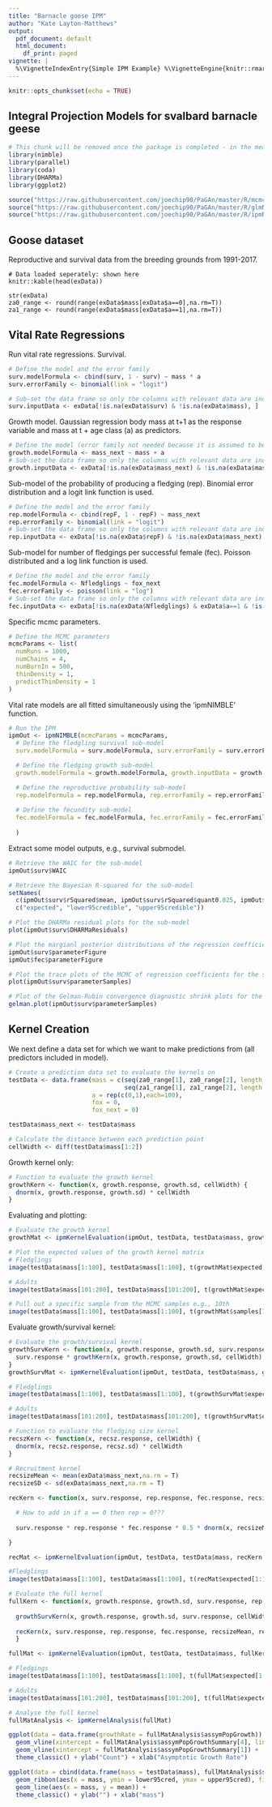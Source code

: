 ```yaml
---
title: "Barnacle goose IPM"
author: "Kate Layton-Matthews"
output:
  pdf_document: default
  html_document:
    df_print: paged
vignette: |
  %\VignetteIndexEntry{Simple IPM Example} %\VignetteEngine{knitr::rmarkdown} %\VignetteEncoding{UTF-8}
---
```


```r
knitr::opts_chunk$set(echo = TRUE)
```

## Integral Projection Models for svalbard barnacle geese

```r
# This chunk will be removed once the package is completed - in the meantime it loads the required libraries for the analysis and imports the relevant source files from the project GitHub pages
library(nimble)
library(parallel)
library(coda)
library(DHARMa)
library(ggplot2)

source("https://raw.githubusercontent.com/joechip90/PaGAn/master/R/mcmcInternals.R")
source("https://raw.githubusercontent.com/joechip90/PaGAn/master/R/glmNIMBLE.R")
source("https://raw.githubusercontent.com/joechip90/PaGAn/master/R/ipmNIMBLE.R")
```

## Goose dataset
Reproductive and survival data from the breeding grounds from 1991-2017.

```{}
# Data loaded seperately: shown here
knitr::kable(head(exData))

str(exData)
za0_range <- round(range(exData$mass[exData$a==0],na.rm=T))
za1_range <- round(range(exData$mass[exData$a==1],na.rm=T))

```

## Vital Rate Regressions

Run vital rate regressions. 
Survival.
```r
# Define the model and the error family
surv.modelFormula <- cbind(surv, 1 - surv) ~ mass * a
surv.errorFamily <- binomial(link = "logit")

# Sub-set the data frame so only the columns with relevant data are included
surv.inputData <- exData[!is.na(exData$surv) & !is.na(exData$mass), ]
```

Growth model. Gaussian regression body mass at t+1 as the response variable and mass at t + age class (a) as predictors.
```r
# Define the model (error family not needed because it is assumed to be Gaussian if not specified)
growth.modelFormula <- mass_next ~ mass + a
# Sub-set the data frame so only the columns with relevant data are included
growth.inputData <- exData[!is.na(exData$mass_next) & !is.na(exData$mass), ]
```

Sub-model of the probability of producing a fledging (rep). Binomial error distribution and a logit link function is used.
```r
# Define the model and the error family
rep.modelFormula <- cbind(repF, 1 - repF) ~ mass_next
rep.errorFamily <- binomial(link = "logit")
# Sub-set the data frame so only the columns with relevant data are included
rep.inputData <- exData[!is.na(exData$repF) & !is.na(exData$mass_next) & exData$a==1, ]
```

Sub-model for number of fledgings per successful female (fec). Poisson distributed and a log link function is used.
```r
# Define the model and the error family
fec.modelFormula <- Nfledglings ~ fox_next
fec.errorFamily <- poisson(link = "log")
# Sub-set the data frame so only the columns with relevant data are included
fec.inputData <- exData[!is.na(exData$Nfledglings) & exData$a==1 & !is.na(exData$mass_next), ]
```

Specific mcmc parameters.
```r
# Define the MCMC parameters
mcmcParams <- list(
  numRuns = 1000,
  numChains = 4,
  numBurnIn = 500,
  thinDensity = 1,
  predictThinDensity = 1
)
```

Vital rate models are all fitted simultaneously using the 'ipmNIMBLE' function. 
```r
# Run the IPM
ipmOut <- ipmNIMBLE(mcmcParams = mcmcParams,
  # Define the fledgling survival sub-model
  surv.modelFormula = surv.modelFormula, surv.errorFamily = surv.errorFamily, surv.inputData = surv.inputData,

  # Define the fledging growth sub-model
  growth.modelFormula = growth.modelFormula, growth.inputData = growth.inputData,

  # Define the reproductive probability sub-model
  rep.modelFormula = rep.modelFormula, rep.errorFamily = rep.errorFamily, rep.inputData = rep.inputData,
  
  # Define the fecundity sub-model
  fec.modelFormula = fec.modelFormula, fec.errorFamily = fec.errorFamily, fec.inputData = fec.inputData,
  
  )
```

Extract some model outputs, e.g., survival submodel.
```r

# Retrieve the WAIC for the sub-model
ipmOut$surv$WAIC

# Retrieve the Bayesian R-squared for the sub-model
setNames(
  c(ipmOut$surv$rSquared$mean, ipmOut$surv$rSquared$quant0.025, ipmOut$surv$rSquared$quant0.975),
  c("expected", "lower95credible", "upper95credible"))

# Plot the DHARMa residual plots for the sub-model
plot(ipmOut$surv$DHARMaResiduals)

# Plot the margianl posterior distributions of the regression coefficients associated with the sub-model
ipmOut$surv$parameterFigure
ipmOut$fec$parameterFigure

# Plot the trace plots of the MCMC of regression coefficients for the sub-model
plot(ipmOut$surv$parameterSamples)

# Plot of the Gelman-Rubin convergence diagnostic shrink plots for the sub-model
gelman.plot(ipmOut$surv$parameterSamples)

```

## Kernel Creation

We next define a data set for which we want to make predictions from (all predictors included in model).
```r
# Create a prediction data set to evaluate the kernels on
testData <- data.frame(mass = c(seq(za0_range[1], za0_range[2], length.out = 100), 
                                seq(za1_range[1], za1_range[2], length.out = 100)),
                       a = rep(c(0,1),each=100),
                       fox = 0,
                       fox_next = 0)

testData$mass_next <- testData$mass

# Calculate the distance between each prediction point
cellWidth <- diff(testData$mass[1:2])

```

Growth kernel only: 
```r
# Function to evaluate the growth kernel
growthKern <- function(x, growth.response, growth.sd, cellWidth) {
  dnorm(x, growth.response, growth.sd) * cellWidth
}
```

Evaluating and plotting: 
```r
# Evaluate the growth kernel
growthMat <- ipmKernelEvaluation(ipmOut, testData, testData$mass, growthKern, cellWidth = cellWidth)

# Plot the expected values of the growth kernel matrix
# Fledglings
image(testData$mass[1:100], testData$mass[1:100], t(growthMat$expected[1:100,1:100]), xlab = "mass(t)", ylab = "mass(t + 1)")

# Adults 
image(testData$mass[101:200], testData$mass[101:200], t(growthMat$expected[101:200,101:200]), xlab = "mass(t)", ylab = "mass(t + 1)")

# Pull out a specific sample from the MCMC samples e.g., 10th 
image(testData$mass[1:100], testData$mass[1:100], t(growthMat$samples[1:100, 1:100 , 10]), xlab = "mass(t)", ylab = "mass(t + 1)")

```

Evaluate growth/survival kernel: 
```r
# Evaluate the growth/survival kernel
growthSurvKern <- function(x, growth.response, growth.sd, surv.response, cellWidth) {
  surv.response * growthKern(x, growth.response, growth.sd, cellWidth)
}
growthSurvMat <- ipmKernelEvaluation(ipmOut, testData, testData$mass, growthSurvKern, cellWidth = cellWidth)

# Fledglings
image(testData$mass[1:100], testData$mass[1:100], t(growthSurvMat$expected[1:100,1:100]), xlab = "mass(t)", ylab = "mass(t + 1)", main="fledgling survival and growth")

# Adults
image(testData$mass[101:200], testData$mass[101:200], t(growthSurvMat$expected[101:200,101:200]), xlab = "size(t)", ylab = "size(t + 1)", main="adult survival and growth")
```

```r
# Function to evaluate the fledging size kernel
recszKern <- function(x, recsz.response, cellWidth) {
  dnorm(x, recsz.response, recsz.sd) * cellWidth
}
```


```r
# Recruitment kernel
recsizeMean <- mean(exData$mass_next,na.rm = T)
recsizeSD <- sd(exData$mass_next,na.rm = T)

recKern <- function(x, surv.response, rep.response, fec.response, recsizeMean, recsizeSD, cellWidth) {

  # How to add in if a == 0 then rep = 0???
  
  surv.response * rep.response * fec.response * 0.5 * dnorm(x, recsizeMean, recsizeSD) * cellWidth

}

recMat <- ipmKernelEvaluation(ipmOut, testData, testData$mass, recKern, recsizeMean = recsizeMean, recsizeSD = recsizeSD, cellWidth = cellWidth)

#Fledglings
image(testData$mass[1:100], testData$mass[1:100], t(recMat$expected[1:100,1:100]), xlab = "mass(t)", ylab = "mass(t + 1)")

# Evaluate the full kernel
fullKern <- function(x, growth.response, growth.sd, surv.response, rep.response, fec.response, recsizeMean, recsizeSD, cellWidth) {
  
  growthSurvKern(x, growth.response, growth.sd, surv.response, cellWidth) + 
  
  recKern(x, surv.response, rep.response, fec.response, recsizeMean, recsizeSD, cellWidth) 
  }

fullMat <- ipmKernelEvaluation(ipmOut, testData, testData$mass, fullKern, recsizeMean=recsizeMean, recsizeSD=recsizeSD, cellWidth = cellWidth)

# Fledgings
image(testData$mass[1:100], testData$mass[1:100], t(fullMat$expected[1:100,1:100]), xlab = "mass(t)", ylab = "mass(t + 1)")

# Adults
image(testData$mass[101:200], testData$mass[101:200], t(fullMat$expected[101:200,101:200]), xlab = "mass(t)", ylab = "mass(t + 1)")

# Analyse the full kernel
fullMatAnalysis <- ipmKernelAnalysis(fullMat)

ggplot(data = data.frame(growthRate = fullMatAnalysis$assymPopGrowth)) + geom_histogram(aes(x = growthRate), fill = "#69b3a2", color = "#e9ecef") +
  geom_vline(xintercept = fullMatAnalysis$assymPopGrowthSummary[4], linetype = "dashed") + geom_vline(xintercept = fullMatAnalysis$assymPopGrowthSummary[5], linetype = "dashed") +
  geom_vline(xintercept = fullMatAnalysis$assymPopGrowthSummary[1]) +
  theme_classic() + ylab("Count") + xlab("Asymptotic Growth Rate")

ggplot(data = cbind(data.frame(mass = testData$mass), fullMatAnalysis$stableDistSummary)) +
  geom_ribbon(aes(x = mass, ymin = lower95cred, ymax = upper95cred), fill = "#69b3a2", color = "#e9ecef") +
  geom_line(aes(x = mass, y = mean)) +
  theme_classic() + ylab("") + xlab("mass")

```

